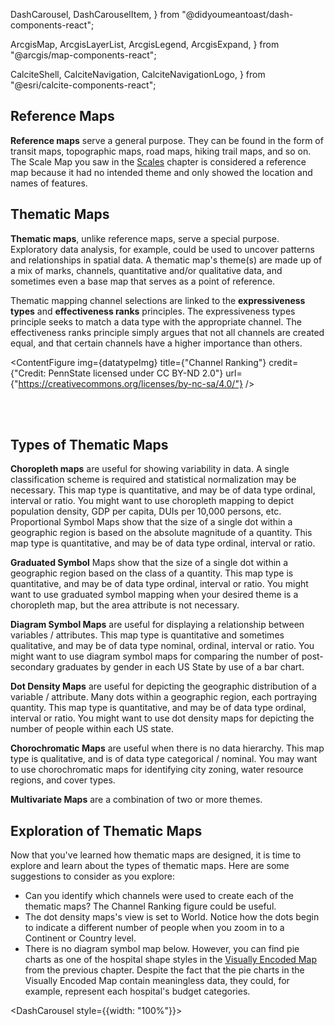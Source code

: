 
  DashCarousel,
  DashCarouselItem,
} from "@didyoumeantoast/dash-components-react";

  ArcgisMap,
  ArcgisLayerList,
  ArcgisLegend,
  ArcgisExpand,
} from "@arcgis/map-components-react";

  CalciteShell,
  CalciteNavigation,
  CalciteNavigationLogo,
} from "@esri/calcite-components-react";


## Reference Maps

**Reference maps** serve a general purpose. They can be found in the form of transit maps, topographic maps, road maps, hiking trail maps, and so on. The Scale Map you saw in the [Scales](/scale) chapter is considered a reference map because it had no intended theme and only showed the location and names of features.

## Thematic Maps

**Thematic maps**, unlike reference maps, serve a special purpose. Exploratory data analysis, for example, could be used to uncover patterns and relationships in spatial data. A thematic map's theme(s) are made up of a mix of marks, channels, quantitative and/or qualitative data, and sometimes even a base map that serves as a point of reference.

Thematic mapping channel selections are linked to the **expressiveness types** and **effectiveness ranks** principles. The expressiveness types principle seeks to match a data type with the appropriate channel. The effectiveness ranks principle simply argues that not all channels are created equal, and that certain channels have a higher importance than others.

<ContentFigure
  img={datatypeImg}
  title={"Channel Ranking"}
  credit={"Credit: PennState licensed under CC BY-ND 2.0"}
  url={"https://creativecommons.org/licenses/by-nc-sa/4.0/"}
/>

<br></br>

## Types of Thematic Maps

**Choropleth maps** are useful for showing variability in data. A single classification scheme is required and statistical normalization may be necessary. This map type is quantitative, and may be of data type ordinal, interval or ratio. You might want to use choropleth mapping to depict population density, GDP per capita, DUIs per 10,000 persons, etc.
Proportional Symbol Maps show that the size of a single dot within a geographic region is based on the absolute magnitude of a quantity. This map type is quantitative, and may be of data type ordinal, interval or ratio.

**Graduated Symbol** Maps show that the size of a single dot within a geographic region based on the class of a quantity. This map type is quantitative, and may be of data type ordinal, interval or ratio. You might want to use graduated symbol mapping when your desired theme is a choropleth map, but the area attribute is not necessary.

**Diagram Symbol Maps** are useful for displaying a relationship between variables / attributes. This map type is quantitative and sometimes qualitative, and may be of data type nominal, ordinal, interval or ratio. You might want to use diagram symbol maps for comparing the number of post-secondary graduates by gender in each US State by use of a bar chart.

**Dot Density Maps** are useful for depicting the geographic distribution of a variable / attribute. Many dots within a geographic region, each portraying quantity. This map type is quantitative, and may be of data type ordinal, interval or ratio. You might want to use dot density maps for depicting the number of people within each US state.

**Chorochromatic Maps** are useful when there is no data hierarchy. This map type is qualitative, and is of data type categorical / nominal. You may want to use chorochromatic maps for identifying city zoning, water resource regions, and cover types.

**Multivariate Maps** are a combination of two or more themes.

## Exploration of Thematic Maps

Now that you've learned how thematic maps are designed, it is time to explore and learn about the types of thematic maps. Here are some suggestions to consider as you explore:

- Can you identify which channels were used to create each of the thematic maps? The Channel Ranking figure could be useful.
- The dot density maps's view is set to World. Notice how the dots begin to indicate a different number of people when you zoom in to a Continent or Country level.
- There is no diagram symbol map below. However, you can find pie charts as one of the hospital shape styles in the [Visually Encoded Map](/visual) from the previous chapter. Despite the fact that the pie charts in the Visually Encoded Map contain meaningless data, they could, for example, represent each hospital's budget categories.

<DashCarousel style={{width: "100%"}}>
  <DashCarouselItem visible>
    <CalciteShell className="calcite-mode-dark">
      <CalciteNavigation slot="header">
        <CalciteNavigationLogo slot="logo" heading="Chorochromatic map" />
      </CalciteNavigation>
      <ArcgisMap itemId="6748f56e0bb24ec5bbc6494687a3cca0" zoom="4">
        <ArcgisExpand position="top-right">
          <ArcgisLayerList />
        </ArcgisExpand>
        <ArcgisLegend position="bottom-left"/>
      </ArcgisMap>
    </CalciteShell>
  </DashCarouselItem>

  <DashCarouselItem>
    <CalciteShell className="calcite-mode-dark">
      <CalciteNavigation slot="header">
        <CalciteNavigationLogo slot="logo" heading="Dot density map" />
      </CalciteNavigation>
      <ArcgisMap itemId="b247e64a3d6a45ffaa63bbba12726db3" zoom="2">
        <ArcgisExpand position="top-right">
          <ArcgisLayerList />
        </ArcgisExpand>
        <ArcgisLegend position="bottom-left"/>
      </ArcgisMap>
    </CalciteShell>
  </DashCarouselItem>

  <DashCarouselItem>
    <CalciteShell className="calcite-mode-dark">
      <CalciteNavigation slot="header">
        <CalciteNavigationLogo slot="logo" heading="Choropleth and symbol map" />
      </CalciteNavigation>
      <ArcgisMap itemId="11e173a4e2f040ae80d39e44ee29467a" zoom="7.5">
        <ArcgisExpand position="top-right">
          <ArcgisLayerList />
        </ArcgisExpand>
        <ArcgisLegend position="bottom-left" />
      </ArcgisMap>
    </CalciteShell>
  </DashCarouselItem>
</DashCarousel>
